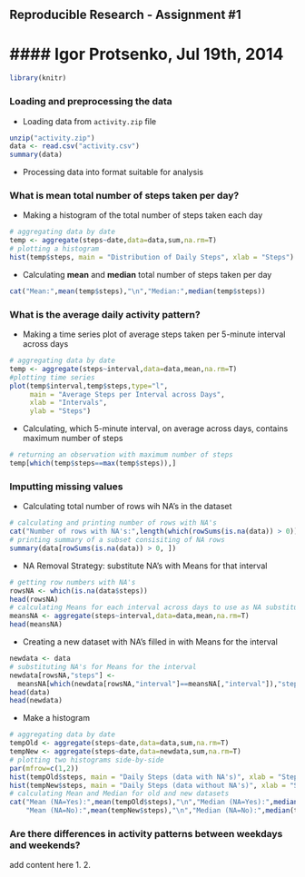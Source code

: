 ## Reproducible Research - Assignment #1
#### Igor Protsenko, Jul 19th, 2014
========================================

```r
library(knitr)
```

### Loading and preprocessing the data

* Loading data from `activity.zip` file

```r
unzip("activity.zip")
data <- read.csv("activity.csv")
summary(data)
```

* Processing data into format suitable for analysis


### What is mean total number of steps taken per day?

* Making a histogram of the total number of steps taken each day

```r
# aggregating data by date
temp <- aggregate(steps~date,data=data,sum,na.rm=T)
# plotting a histogram
hist(temp$steps, main = "Distribution of Daily Steps", xlab = "Steps")
```

* Calculating **mean** and **median** total number of steps taken per day

```r
cat("Mean:",mean(temp$steps),"\n","Median:",median(temp$steps))
```

### What is the average daily activity pattern?

* Making a time series plot of average steps taken per 5-minute interval across days

```r
# aggregating data by date
temp <- aggregate(steps~interval,data=data,mean,na.rm=T)
#plotting time series
plot(temp$interval,temp$steps,type="l",
     main = "Average Steps per Interval across Days",
     xlab = "Intervals",
     ylab = "Steps")
```

* Calculating, which 5-minute interval, on average across days, contains maximum number of steps

```r
# returning an observation with maximum number of steps
temp[which(temp$steps==max(temp$steps)),]
```

### Imputting missing values

* Calculating total number of rows wih NA's in the dataset

```r
# calculating and printing number of rows with NA's
cat("Number of rows with NA's:",length(which(rowSums(is.na(data)) > 0)))
# printing summary of a subset consisiting of NA rows
summary(data[rowSums(is.na(data)) > 0, ])
```

* NA Removal Strategy: substitute NA's with Means for that interval

```r
# getting row numbers with NA's
rowsNA <- which(is.na(data$steps))
head(rowsNA)
# calculating Means for each interval across days to use as NA substitute
meansNA <- aggregate(steps~interval,data=data,mean,na.rm=T)
head(meansNA)
```

* Creating a new dataset with NA's filled in with Means for the interval

```r
newdata <- data
# substituting NA's for Means for the interval
newdata[rowsNA,"steps"] <- 
  meansNA[which(newdata[rowsNA,"interval"]==meansNA[,"interval"]),"steps"]
head(data)
head(newdata)
```

* Make a histogram

```r
# aggregating data by date
tempOld <- aggregate(steps~date,data=data,sum,na.rm=T)
tempNew <- aggregate(steps~date,data=newdata,sum,na.rm=T)
# plotting two histograms side-by-side
par(mfrow=c(1,2))
hist(tempOld$steps, main = "Daily Steps (data with NA's)", xlab = "Steps")
hist(tempNew$steps, main = "Daily Steps (data without NA's)", xlab = "Steps")
# calculating Mean and Median for old and new datasets
cat("Mean (NA=Yes):",mean(tempOld$steps),"\n","Median (NA=Yes):",median(tempOld$steps),"\n\n",
    "Mean (NA=No):",mean(tempNew$steps),"\n","Median (NA=No):",median(tempNew$steps))
```

### Are there differences in activity patterns between weekdays and weekends?

add content here
1.
2.